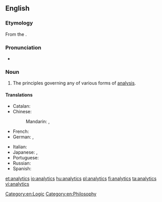 ==English==

===Etymology===

From the {{etyl|grc|en}} {{term|lang=el|ἀναλυτικά||science of analysis}}.

===Pronunciation===
* {{a|US}} {{IPA|ænəˈlɪtɪks|lang=en}}

===Noun===
{{en-noun|-}}
{{wikipedia}}

# The principles governing any of various forms of [[analysis]].

====Translations====
{{trans-top|application of computer technology, operational research, and statistics to solve problems}}
* Catalan: {{t|ca|analítica|f}}
* Chinese:
*: Mandarin: {{t|cmn|分析學|sc=Hani}}, {{t+|cmn|分析学|tr=fēnxīxué|sc=Hani}}
* French: {{t+|fr|analytique|f}}
* German: {{t|de|Analytics|f}}, {{t+|de|Analytik|f}}
{{trans-mid}}
* Italian: {{t|it|analisi dei dati web|f}}
* Japanese: {{t|ja|分析論|tr=ぶんせきろん, bunsekiron|sc=Jpan}} {{qualifier|theory}}, {{t|ja|解析学|tr=かいせきがく, kaisekigaku|sc=Jpan}}
* Portuguese: {{t+|pt|análise|f}}
* Russian: {{t+|ru|аналитика|f|tr=analítika|sc=Cyrl}}
* Spanish: {{t|es|analítica|f}}
{{trans-bottom}}

[[Category:en:Logic]]
[[Category:en:Philosophy]]

[[et:analytics]]
[[io:analytics]]
[[hu:analytics]]
[[pl:analytics]]
[[fi:analytics]]
[[ta:analytics]]
[[vi:analytics]]